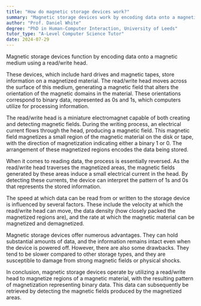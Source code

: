 ```yaml
---
title: "How do magnetic storage devices work?"
summary: "Magnetic storage devices work by encoding data onto a magnetic material using a read/write head."
author: "Prof. Daniel White"
degree: "PhD in Human-Computer Interaction, University of Leeds"
tutor_type: "A-Level Computer Science Tutor"
date: 2024-07-29
---
```


Magnetic storage devices function by encoding data onto a magnetic medium using a read/write head.

These devices, which include hard drives and magnetic tapes, store information on a magnetized material. The read/write head moves across the surface of this medium, generating a magnetic field that alters the orientation of the magnetic domains in the material. These orientations correspond to binary data, represented as $0$s and $1$s, which computers utilize for processing information.

The read/write head is a miniature electromagnet capable of both creating and detecting magnetic fields. During the writing process, an electrical current flows through the head, producing a magnetic field. This magnetic field magnetizes a small region of the magnetic material on the disk or tape, with the direction of magnetization indicating either a binary $1$ or $0$. The arrangement of these magnetized regions encodes the data being stored.

When it comes to reading data, the process is essentially reversed. As the read/write head traverses the magnetized areas, the magnetic fields generated by these areas induce a small electrical current in the head. By detecting these currents, the device can interpret the pattern of $1$s and $0$s that represents the stored information.

The speed at which data can be read from or written to the storage device is influenced by several factors. These include the velocity at which the read/write head can move, the data density (how closely packed the magnetized regions are), and the rate at which the magnetic material can be magnetized and demagnetized.

Magnetic storage devices offer numerous advantages. They can hold substantial amounts of data, and the information remains intact even when the device is powered off. However, there are also some drawbacks. They tend to be slower compared to other storage types, and they are susceptible to damage from strong magnetic fields or physical shocks.

In conclusion, magnetic storage devices operate by utilizing a read/write head to magnetize regions of a magnetic material, with the resulting pattern of magnetization representing binary data. This data can subsequently be retrieved by detecting the magnetic fields produced by the magnetized areas.
    